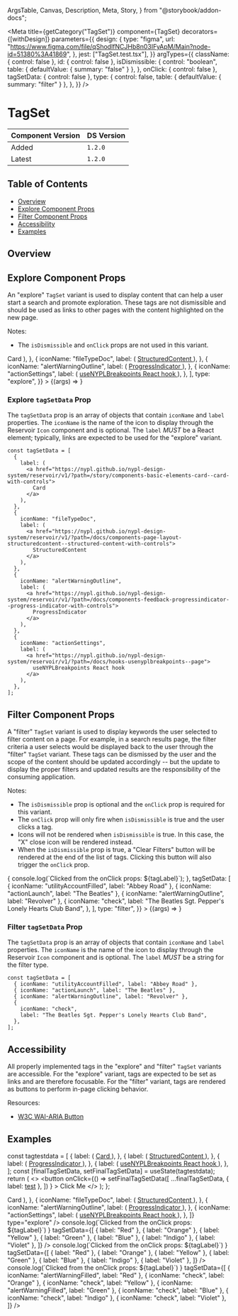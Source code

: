   ArgsTable,
  Canvas,
  Description,
  Meta,
  Story,
} from "@storybook/addon-docs";


<Meta
  title={getCategory("TagSet")}
  component={TagSet}
  decorators={[withDesign]}
  parameters={{
    design: {
      type: "figma",
      url: "https://www.figma.com/file/qShodlfNCJHb8n03IFyApM/Main?node-id=51380%3A41869",
    },
    jest: ["TagSet.test.tsx"],
  }}
  argTypes={{
    className: { control: false },
    id: { control: false },
    isDismissible: {
      control: "boolean",
      table: { defaultValue: { summary: "false" } },
    },
    onClick: { control: false },
    tagSetData: { control: false },
    type: {
      control: false,
      table: { defaultValue: { summary: "filter" } },
    },
  }}
/>

# TagSet

| Component Version | DS Version |
| ----------------- | ---------- |
| Added             | `1.2.0`    |
| Latest            | `1.2.0`    |

## Table of Contents

- [Overview](#overview)
- [Explore Component Props](#explore-component-props)
- [Filter Component Props](#filter-component-props)
- [Accessibility](#accessibility)
- [Examples](#examples)

## Overview

<Description of={TagSet} />

## Explore Component Props

An "explore" `TagSet` variant is used to display content that can help a user
start a search and promote exploration. These tags are not dismissible and should
be used as links to other pages with the content highlighted on the new page.

Notes:

- The `isDismissible` and `onClick` props are not used in this variant.

<Canvas withToolbar>
  <Story
    name="TagSet Explore with Controls"
    argTypes={{
      isDismissible: { table: { disable: true } },
      onClick: { table: { disable: true } },
      tagSetData: { control: false },
    }}
    args={{
      className: undefined,
      id: "tagSet-id-explore",
      isDismissible: undefined,
      onClick: undefined,
      tagSetData: [
        {
          label: (
            <a href="https://nypl.github.io/nypl-design-system/reservoir/v1/?path=/story/components-basic-elements-card--card-with-controls">
              Card
            </a>
          ),
        },
        {
          iconName: "fileTypeDoc",
          label: (
            <a href="https://nypl.github.io/nypl-design-system/reservoir/v1/?path=/docs/components-page-layout-structuredcontent--structured-content-with-controls">
              StructuredContent
            </a>
          ),
        },
        {
          iconName: "alertWarningOutline",
          label: (
            <a href="https://nypl.github.io/nypl-design-system/reservoir/v1/?path=/docs/components-feedback-progressindicator--progress-indicator-with-controls">
              ProgressIndicator
            </a>
          ),
        },
        {
          iconName: "actionSettings",
          label: (
            <a href="https://nypl.github.io/nypl-design-system/reservoir/v1/?path=/docs/hooks-usenyplbreakpoints--page">
              useNYPLBreakpoints React hook
            </a>
          ),
        },
      ],
      type: "explore",
    }}
  >
    {(args) => <TagSet {...args} />}
  </Story>
</Canvas>

<ArgsTable story="TagSet Explore with Controls" />

### Explore `tagSetData` Prop

The `tagSetData` prop is an array of objects that contain `iconName` and `label`
properties. The `iconName` is the name of the icon to display through the
Reservoir `Icon` component and is optional. The `label` _MUST_ be a React
element; typically, links are expected to be used for the "explore" variant.

```tsx
const tagSetData = [
  {
    label: (
      <a href="https://nypl.github.io/nypl-design-system/reservoir/v1/?path=/story/components-basic-elements-card--card-with-controls">
        Card
      </a>
    ),
  },
  {
    iconName: "fileTypeDoc",
    label: (
      <a href="https://nypl.github.io/nypl-design-system/reservoir/v1/?path=/docs/components-page-layout-structuredcontent--structured-content-with-controls">
        StructuredContent
      </a>
    ),
  },
  {
    iconName: "alertWarningOutline",
    label: (
      <a href="https://nypl.github.io/nypl-design-system/reservoir/v1/?path=/docs/components-feedback-progressindicator--progress-indicator-with-controls">
        ProgressIndicator
      </a>
    ),
  },
  {
    iconName: "actionSettings",
    label: (
      <a href="https://nypl.github.io/nypl-design-system/reservoir/v1/?path=/docs/hooks-usenyplbreakpoints--page">
        useNYPLBreakpoints React hook
      </a>
    ),
  },
];
```

## Filter Component Props

A "filter" `TagSet` variant is used to display keywords the user selected to
filter content on a page. For example, in a search results page, the filter
criteria a user selects would be displayed back to the user through the "filter"
`TagSet` variant. These tags can be dismissed by the user and the scope of the
content should be updated accordingly -- but the update to display the proper
filters and updated results are the responsibility of the consuming application.

Notes:

- The `isDismissible` prop is optional and the `onClick` prop is required for
  this variant.
- The `onClick` prop will only fire when `isDismissible` is true and the user
  clicks a tag.
- Icons will not be rendered when `isDismissible` is true. In this case, the "X"
  close icon will be rendered instead.
- When the `isDismissible` prop is true, a "Clear Filters" button will be
  rendered at the end of the list of tags. Clicking this button will also
  trigger the `onClick` prop.

<Canvas withToolbar>
  <Story
    name="TagSet Filter with Controls"
    args={{
      className: undefined,
      id: "tagSet-id-filter",
      isDismissible: true,
      onClick: (tagLabel) => {
        console.log(`Clicked from the onClick props: ${tagLabel}`);
      },
      tagSetData: [
        { iconName: "utilityAccountFilled", label: "Abbey Road" },
        { iconName: "actionLaunch", label: "The Beatles" },
        { iconName: "alertWarningOutline", label: "Revolver" },
        {
          iconName: "check",
          label: "The Beatles Sgt. Pepper's Lonely Hearts Club Band",
        },
      ],
      type: "filter",
    }}
  >
    {(args) => <TagSet {...args} />}
  </Story>
</Canvas>

<ArgsTable story="TagSet Filter with Controls" />

### Filter `tagSetData` Prop

The `tagSetData` prop is an array of objects that contain `iconName` and `label`
properties. The `iconName` is the name of the icon to display through the
Reservoir `Icon` component and is optional. The `label` _MUST_ be a string for
the filter type.

```tsx
const tagSetData = [
  { iconName: "utilityAccountFilled", label: "Abbey Road" },
  { iconName: "actionLaunch", label: "The Beatles" },
  { iconName: "alertWarningOutline", label: "Revolver" },
  {
    iconName: "check",
    label: "The Beatles Sgt. Pepper's Lonely Hearts Club Band",
  },
];
```

## Accessibility

All properly implemented tags in the "explore" and "filter" `TagSet` variants
are accessible. For the "explore" variant, tags are expected to be set as links
and are therefore focusable. For the "filter" variant, tags are rendered as
buttons to perform in-page clicking behavior.

Resources:

- [W3C WAI-ARIA Button](https://www.w3.org/WAI/ARIA/apg/patterns/button/)

## Examples

  const tagtestdata = [
    {
      label: (
        <a href="https://nypl.github.io/nypl-design-system/reservoir/v1/?path=/story/components-basic-elements-card--card-with-controls">
          Card
        </a>
      ),
    },
    {
      label: (
        <a href="https://nypl.github.io/nypl-design-system/reservoir/v1/?path=/docs/components-page-layout-structuredcontent--structured-content-with-controls">
          StructuredContent
        </a>
      ),
    },
    {
      label: (
        <a href="https://nypl.github.io/nypl-design-system/reservoir/v1/?path=/docs/components-feedback-progressindicator--progress-indicator-with-controls">
          ProgressIndicator
        </a>
      ),
    },
    {
      label: (
        <a href="https://nypl.github.io/nypl-design-system/reservoir/v1/?path=/docs/hooks-usenyplbreakpoints--page">
          useNYPLBreakpoints React hook
        </a>
      ),
    },
  ];
  const [finalTagSetData, setFinalTagSetData] = useState(tagtestdata);
  return (
    <>
      <TagSet tagSetData={finalTagSetData} type="explore" />
      <button
        onClick={() =>
          setFinalTagSetData([
            ...finalTagSetData,
            { label: <a href="#">test</a> },
          ])
        }
      >
        Click Me
      </button>
    </>
  );
};

<Canvas>
  <DSProvider>
    <VStack align="stretch" gap="l">
      <TestTAg />
      <TagSet
        tagSetData={[
          {
            label: (
              <a href="https://nypl.github.io/nypl-design-system/reservoir/v1/?path=/story/components-basic-elements-card--card-with-controls">
                Card
              </a>
            ),
          },
          {
            iconName: "fileTypeDoc",
            label: (
              <a href="https://nypl.github.io/nypl-design-system/reservoir/v1/?path=/docs/components-page-layout-structuredcontent--structured-content-with-controls">
                StructuredContent
              </a>
            ),
          },
          {
            iconName: "alertWarningOutline",
            label: (
              <a href="https://nypl.github.io/nypl-design-system/reservoir/v1/?path=/docs/components-feedback-progressindicator--progress-indicator-with-controls">
                ProgressIndicator
              </a>
            ),
          },
          {
            iconName: "actionSettings",
            label: (
              <a href="https://nypl.github.io/nypl-design-system/reservoir/v1/?path=/docs/hooks-usenyplbreakpoints--page">
                useNYPLBreakpoints React hook
              </a>
            ),
          },
        ]}
        type="explore"
      />
      <TagSet
        onClick={(tagLabel) =>
          console.log(`Clicked from the onClick props: ${tagLabel}`)
        }
        tagSetData={[
          { label: "Red" },
          { label: "Orange" },
          { label: "Yellow" },
          { label: "Green" },
          { label: "Blue" },
          { label: "Indigo" },
          { label: "Violet" },
        ]}
      />
      <TagSet
        isDismissible
        onClick={(tagLabel) =>
          console.log(`Clicked from the onClick props: ${tagLabel}`)
        }
        tagSetData={[
          { label: "Red" },
          { label: "Orange" },
          { label: "Yellow" },
          { label: "Green" },
          { label: "Blue" },
          { label: "Indigo" },
          { label: "Violet" },
        ]}
      />
      <TagSet
        onClick={(tagLabel) =>
          console.log(`Clicked from the onClick props: ${tagLabel}`)
        }
        tagSetData={[
          { iconName: "alertWarningFilled", label: "Red" },
          { iconName: "check", label: "Orange" },
          { iconName: "check", label: "Yellow" },
          { iconName: "alertWarningFilled", label: "Green" },
          { iconName: "check", label: "Blue" },
          { iconName: "check", label: "Indigo" },
          { iconName: "check", label: "Violet" },
        ]}
      />
    </VStack>
  </DSProvider>
</Canvas>
